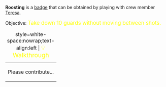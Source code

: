 '''Roosting''' is a [[Badges|badge]] that can be obtained by playing with crew member [[Teresa_la_Ciega|Teresa]].

Objective: <big style="color:yellow">Take down 10 guards without moving between shots.</big>

{| class="mw-collapsible mw-collapsed"
|+ style=white-space:nowrap;text-align:left | <big style="color:yellow">💡 Walkthrough</big>
|-
| Please contribute...
|}